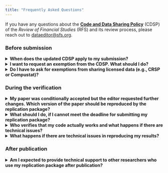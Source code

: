 ```yaml
---
title: "Frequently Asked Questions"
---
```


If you have any questions about the [**Code and Data Sharing Policy**](https://sfs.org/review-of-financial-studies/code-sharing-policy/) (CDSP) of the *Review of Financial Studies* (RFS) and its review process, please reach out to <a href="mailto:dataeditor@sfs.org">dataeditor@sfs.org</a>.

### Before submission

<details>
<summary><strong>When does the updated CDSP apply to my submission?</strong></summary>

This policy applies to all submissions **conditionally accepted on or after October 1, 2025**. If your paper was conditionally accepted before this date, the policy does not apply. Papers that are not conditionally accepted do not have to provide replication packages.

</details>

<details>
<summary><strong>I want to request an exemption from the CDSP. What should I do?</strong></summary>

While we encourage you to apply an appropriate license to limit the reuse of your code and/or data, the CDSP allows for exemptions. If you want to be (partly) exempted from the CDSP for a certain period, you have to request the exemption **at the initial submission**. As detailed in the [Guidelines for Submission](https://sfs.org/guidelines-for-submissions/), the requst has to clearly indicate which portions of your code and/or data you wish to withhold, the duration of withholding, and the justification. Ultimately, the editor will decide on your request.

</details>

<details>
<summary><strong>Do I have to ask for exemptions from sharing licensed data (e.g., CRSP or Compustat)?</strong></summary>

No. You should not request exemptions for licensed, non-public data. This data will not be included in the replication package.

</details>

### During the verification

<details>
<summary><strong>My paper was conditionally accepted but the editor requested further changes. Which version of the paper should be reproduced by the replication package?</strong></summary>

The replication package should reproduce the paper's results that will eventually be published. Hence, the package should reflect the version you will resubmit. 
</details>

<details>
<summary><strong>What should I do, if I cannot meet the deadline for submitting my replication package?</strong></summary>

Reach out to the data editors as soon as possible and explain the reasons for the delay. While the journal aims for a quick turnaround, there are valid reasons to extend the deadline.
</details>

<details>
<summary><strong>Who verifies that my code actually works and what happens if there are technical issues?</strong></summary>

The data editors verify your replication package. They will:

- Check that your description of computational steps matches the submitted materials
- Run your code in a dedicated virtual computing environment
- Verify that your materials reproduce the paper's key tables and figures

You will work collaboratively with the data editors during this process. 
</details>

<details>
<summary><strong>What happens if there are technical issues in reproducing my results?</strong></summary>

If technical issues arise, the data editors will contact you directly. This communication is confidential. Then, you will be asked to fix the issues before the data editors write their final report for the editor handling your submission. The data editors will publish their report confirming successful reproduction alongside your package.
</details>


### After publication

<details>
<summary><strong>Am I expected to provide technical support to other researchers who use my replication package after publication?</strong></summary>

No. The policy explicitly states that *"Authors are not expected to provide assistance or ongoing support to users of the Package"*. Your obligation is to provide a complete, well-documented package at the time of publication, but you have no ongoing support responsibilities.

</details>
